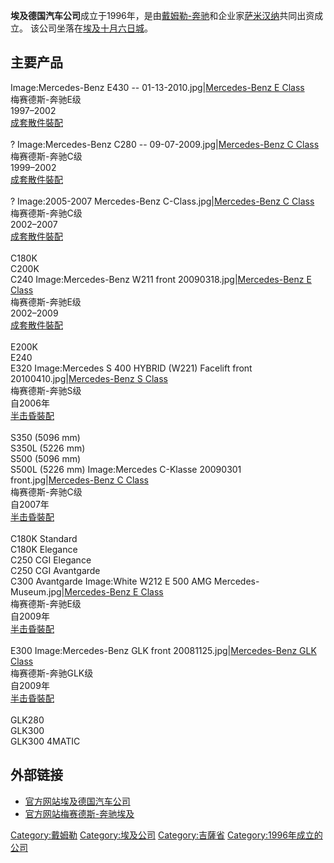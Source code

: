 {{expand|time=2010-08-31}}
{{Infobox company
|company_name      = 埃及德国汽车公司<br/>Egyptian German Automotive Co.<br/>الشركة المصرية الألمانية للسيارات
|company_logo      = 
|company_type      = Company
|foundation        = 1996年
|founder           = [[萨米汉纳|萨米汉纳]]和[[于尔根施伦普|于尔根施伦普]]
|location          = {{EGY}}[[十月六日城|十月六日城]]
|area_served       = [[德国|德国]], [[埃及|埃及]], [[科威特|科威特]], [[中华人民共和国|中华人民共和国]]
|key_people        = [[马库斯乌苏拉舍费尔|马库斯乌苏拉舍费尔]] ([[首席执行官|首席执行官]])
|industry          = [[汽車|汽車]]
|products          = [[汽車|汽車]]和[[运动型多用途车|运动型多用途车]]
|revenue           = 
|url               =
|operating_income  = 
|net_income        = 
|num_employees     = 
|subsid            = 
|divisions         = 
|homepage          = [http://www.egasae.com/ egasae.com]<br/>[http://www.mercedes-benz.com.eg/ mercedes-benz.com.eg]
|intl              = no
|owner             = 
}}
'''埃及德国汽车公司'''成立于1996年，是由[[戴姆勒|戴姆勒-奔驰]]和企业家[[萨米汉纳|萨米汉纳]]共同出资成立。 该公司坐落在[[埃及|埃及]][[十月六日城|十月六日城]]。

==主要产品==
<gallery>
Image:Mercedes-Benz E430 -- 01-13-2010.jpg|[[Mercedes-Benz_W210|Mercedes-Benz E Class]]<br/>梅赛德斯-奔驰E级<br/>1997–2002<br/>[[成套散件|成套散件]][[裝配線|裝配]]<br/><br/>?
Image:Mercedes-Benz C280 -- 09-07-2009.jpg|[[Mercedes-Benz_W202|Mercedes-Benz C Class]]<br/>梅赛德斯-奔驰C级<br/>1999–2002<br/>[[成套散件|成套散件]][[裝配線|裝配]]<br/><br/>?
Image:2005-2007 Mercedes-Benz C-Class.jpg|[[Mercedes-Benz_W203|Mercedes-Benz C Class]]<br/>梅赛德斯-奔驰C级<br/>2002–2007<br/>[[成套散件|成套散件]][[裝配線|裝配]]<br/><br/>C180K<br/>C200K<br/>C240<!-- http://car-cat.com/firm-356.html -->
Image:Mercedes-Benz W211 front 20090318.jpg|[[Mercedes-Benz_W211|Mercedes-Benz E Class]]<br/>梅赛德斯-奔驰E级<br/>2002–2009<br/>[[成套散件|成套散件]][[裝配線|裝配]]<br/><br/>E200K<br/>E240<br/>E320<!-- http://car-cat.com/firm-356.html -->
Image:Mercedes S 400 HYBRID (W221) Facelift front 20100410.jpg|[[Mercedes-Benz_W221|Mercedes-Benz S Class]]<br/>梅赛德斯-奔驰S级<br/>自2006年<br/>[[半击昏|半击昏]][[裝配線|裝配]]<br/><br/>S350 (5096 mm)<br/>S350L (5226 mm)<br/>S500 (5096 mm)<br/>S500L (5226 mm)<!-- http://www.mercedes-benz.com.eg/ -->
Image:Mercedes C-Klasse 20090301 front.jpg|[[Mercedes-Benz_W204|Mercedes-Benz C Class]]<br/>梅赛德斯-奔驰C级<br/>自2007年<br/>[[半击昏|半击昏]][[裝配線|裝配]]<br/><br/>C180K Standard<br/>C180K Elegance<br/>C250 CGI Elegance<br/>C250 CGI Avantgarde<br/>C300 Avantgarde<!-- http://www.mercedes-benz.com.eg/ -->
Image:White W212 E 500 AMG Mercedes-Museum.jpg|[[Mercedes-Benz_W212|Mercedes-Benz E Class]]<br/>梅赛德斯-奔驰E级<br/>自2009年<br/>[[半击昏|半击昏]][[裝配線|裝配]]<br/><br/>E300<!-- http://www.mercedes-benz.com.eg/ -->
Image:Mercedes-Benz GLK front 20081125.jpg|[[Mercedes-Benz_X204|Mercedes-Benz GLK Class]]<br/>梅赛德斯-奔驰GLK级<br/>自2009年<br/>[[半击昏|半击昏]][[裝配線|裝配]]<br/><br/>GLK280<br/>GLK300<br/>GLK300 4MATIC<!-- http://www.mercedes-benz.com.eg/ -->
</gallery>

==外部链接==
*[https://web.archive.org/web/20110208011345/http://egasae.com/ 官方网站埃及德国汽车公司]
*[http://www.mercedes-benz.com.eg/ 官方网站梅赛德斯-奔驰埃及] {{Wayback|url=http://www.mercedes-benz.com.eg/ |date=20110602074607 }}

[[Category:戴姆勒|Category:戴姆勒]]
[[Category:埃及公司|Category:埃及公司]]
[[Category:吉薩省|Category:吉薩省]]
[[Category:1996年成立的公司|Category:1996年成立的公司]]